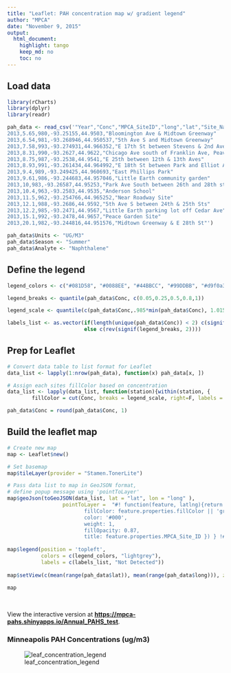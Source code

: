 ```yaml
---
title: "Leaflet: PAH concentration map w/ gradient legend"
author: "MPCA"
date: "November 9, 2015"
output: 
  html_document:
    highlight: tango
    keep_md: no
    toc: no
---
```



## Load data

```r

library(rCharts)
library(dplyr)
library(readr)

pah_data <- read_csv('"Year","Conc","MPCA_SiteID","long","lat","Site_Name"
2013,5.65,980,-93.25155,44.9503,"Bloomington Ave & Midtown Greenway"
2013,6.54,981,-93.268946,44.950537,"5th Ave S and Midtown Greenway"
2013,7.58,993,-93.274931,44.966352,"E 17th St between Stevens & 2nd Ave"
2013,8.31,990,-93.2627,44.9622,"Chicago Ave south of Franklin Ave, Peavey Park"
2013,8.75,987,-93.2538,44.9541,"E 25th between 12th & 13th Aves"
2013,8.93,991,-93.261434,44.964992,"E 18th St between Park and Elliot Aves"
2013,9.4,989,-93.249425,44.960693,"East Phillips Park"
2013,9.61,986,-93.244683,44.957046,"Little Earth community garden"
2013,10,983,-93.26587,44.95253,"Park Ave South between 26th and 28th street"
2013,10.4,963,-93.2583,44.9535,"Anderson School"
2013,11.5,962,-93.254766,44.965252,"Near Roadway Site"
2013,12.1,988,-93.2686,44.9592,"5th Ave S between 24th & 25th Sts"
2013,12.2,985,-93.2471,44.9567,"Little Earth parking lot off Cedar Ave"
2013,15.1,992,-93.2478,44.9657,"Peace Garden Site"
2013,20.1,982,-93.244816,44.951576,"Midtown Greenway & E 28th St"')

pah_data$Units <- "UG/M3"
pah_data$Season <- "Summer"
pah_data$Analyte <- "Naphthalene"

```

## Define the legend

```r
legend_colors <- c("#081D58", "#0088EE", "#44BBCC", "#99DDBB", "#d9f0a3", "#f7fcb9")[1:5]

legend_breaks <- quantile(pah_data$Conc, c(0.05,0.25,0.5,0.8,1))

legend_scale <- quantile(c(pah_data$Conc,.985*min(pah_data$Conc), 1.015*max(pah_data$Conc)), na.rm=T, seq(from=0, to=1, 1/30))

labels_list <- as.vector(if(length(unique(pah_data$Conc)) < 2) c(signif(pah_data$Conc, 2)) 
                         else c(rev(signif(legend_breaks, 2))))

``` 

## Prep for Leaflet

```r
# Convert data table to list format for Leaflet
data_list <- lapply(1:nrow(pah_data), function(x) pah_data[x, ])

# Assign each sites fillColor based on concentration
data_list <- lapply(data_list, function(station){within(station, {
        fillColor = cut(Conc, breaks = legend_scale, right=F, labels = colorRampPalette(rev(legend_colors[1:5]))(30), include.lowest=T)}) })

pah_data$Conc = round(pah_data$Conc, 1)
```

## Build the leaflet map
```r
# Create new map
map <- Leaflet$new()

# Set basemap
map$tileLayer(provider = "Stamen.TonerLite")

# Pass data list to map in GeoJSON format,
# define popup message using 'pointToLayer'
map$geoJson(toGeoJSON(data_list, lat = "lat", lon = "long" ),
                  pointToLayer =  "#! function(feature, latlng){return L.circleMarker(latlng, { radius: 11, 
                         fillColor: feature.properties.fillColor || 'grey',
                         color: '#000', 
                         weight: 1, 
                         fillOpacity: 0.87, 
                         title: feature.properties.MPCA_Site_ID }) } !#")
      
map$legend(position = 'topleft', 
           colors = c(legend_colors, "lightgrey"),
           labels = c(labels_list, "Not Detected"))
      
map$setView(c(mean(range(pah_data$lat)), mean(range(pah_data$long))), zoom = 13)
      
map
```  

<br>

View the interactive version at [**https://mpca-pahs.shinyapps.io/Annual_PAHS_test**](https://mpca-pahs.shinyapps.io/Annual_PAHS_test).

### Minneapolis PAH Concentrations (ug/m3)
![leaf_concentration_legend](https://cloud.githubusercontent.com/assets/6283030/11069881/18463d7a-879e-11e5-90f2-aaa815bb918d.PNG)


